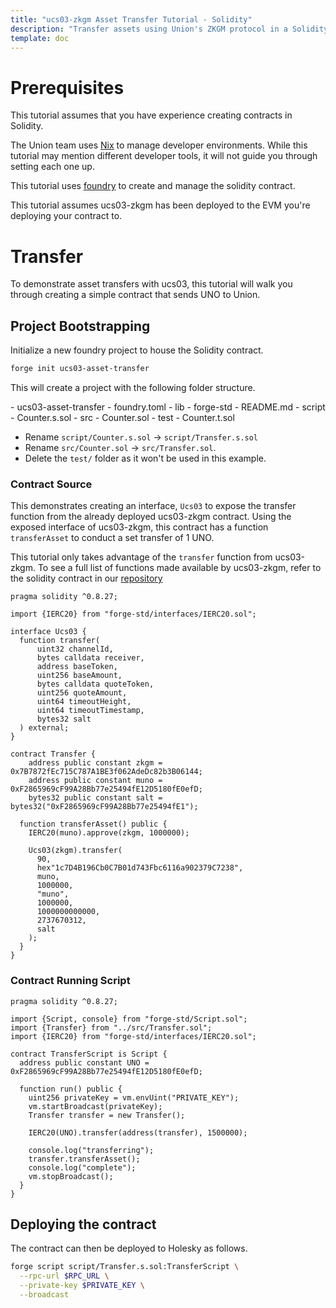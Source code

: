 ```yaml
---
title: "ucs03-zkgm Asset Transfer Tutorial - Solidity"
description: "Transfer assets using Union's ZKGM protocol in a Solidity contract"
template: doc
---
```



# Prerequisites
This tutorial assumes that you have experience creating contracts in Solidity.

The Union team uses [Nix](https://nixos.org/) to manage developer environments. While this tutorial may mention different developer tools, it will not guide you through setting each one up.

This tutorial uses [foundry](https://book.getfoundry.sh/getting-started/installation) to create and manage the solidity contract.

This tutorial assumes ucs03-zkgm has been deployed to the EVM you're deploying your contract to.

# Transfer

To demonstrate asset transfers with ucs03, this tutorial will walk you through creating a simple contract that sends UNO to Union.

## Project Bootstrapping

Initialize a new foundry project to house the Solidity contract.

```sh
forge init ucs03-asset-transfer
```

This will create a project with the following folder structure.

<FileTree>
- ucs03-asset-transfer
  - foundry.toml
  - lib
    - forge-std
  - README.md
  - script
    - Counter.s.sol
  - src
    - Counter.sol
  - test
    - Counter.t.sol
</FileTree>

- Rename `script/Counter.s.sol` -> `script/Transfer.s.sol`
- Rename `src/Counter.sol` -> `src/Transfer.sol`.
- Delete the `test/` folder as it won't be used in this example.

### Contract Source

This demonstrates creating an interface, `Ucs03` to expose the transfer function from the already deployed ucs03-zkgm contract. Using the exposed interface of ucs03-zkgm, this contract has a function `transferAsset` to conduct a set transfer of 1 UNO.

This tutorial only takes advantage of the `transfer` function from ucs03-zkgm. To see a full list of functions made available by ucs03-zkgm, refer to the solidity contract in our [repository](https://github.com/unionlabs/union/blob/49dfa17d04b52509e5122d13e79bfc4a65d4a811/evm/contracts/apps/ucs/03-zkgm/Zkgm.sol#L296)

```solidity title="src/Transfer.sol"
pragma solidity ^0.8.27;

import {IERC20} from "forge-std/interfaces/IERC20.sol";

interface Ucs03 {
  function transfer(
      uint32 channelId,
      bytes calldata receiver,
      address baseToken,
      uint256 baseAmount,
      bytes calldata quoteToken,
      uint256 quoteAmount,
      uint64 timeoutHeight,
      uint64 timeoutTimestamp,
      bytes32 salt
  ) external;
}

contract Transfer {
    address public constant zkgm = 0x7B7872fEc715C787A1BE3f062AdeDc82b3B06144;
    address public constant muno = 0xF2865969cF99A28Bb77e25494fE12D5180fE0efD;
    bytes32 public constant salt = bytes32("0xF2865969cF99A28Bb77e25494fE1");

  function transferAsset() public {
    IERC20(muno).approve(zkgm, 1000000);

    Ucs03(zkgm).transfer(
      90,
      hex"1c7D4B196Cb0C7B01d743Fbc6116a902379C7238",
      muno,
      1000000,
      "muno",
      1000000,
      1000000000000,
      2737670312,
      salt
    );
  }
}
```

### Contract Running Script

```solidity title="script/Transfer.s.sol"
pragma solidity ^0.8.27;

import {Script, console} from "forge-std/Script.sol";
import {Transfer} from "../src/Transfer.sol";
import {IERC20} from "forge-std/interfaces/IERC20.sol";

contract TransferScript is Script {
  address public constant UNO = 0xF2865969cF99A28Bb77e25494fE12D5180fE0efD;

  function run() public {
    uint256 privateKey = vm.envUint("PRIVATE_KEY");
    vm.startBroadcast(privateKey);
    Transfer transfer = new Transfer();

    IERC20(UNO).transfer(address(transfer), 1500000);

    console.log("transferring");
    transfer.transferAsset();
    console.log("complete");
    vm.stopBroadcast();
  }
}
```

## Deploying the contract

The contract can then be deployed to Holesky as follows.

```sh
forge script script/Transfer.s.sol:TransferScript \
  --rpc-url $RPC_URL \
  --private-key $PRIVATE_KEY \
  --broadcast
```
